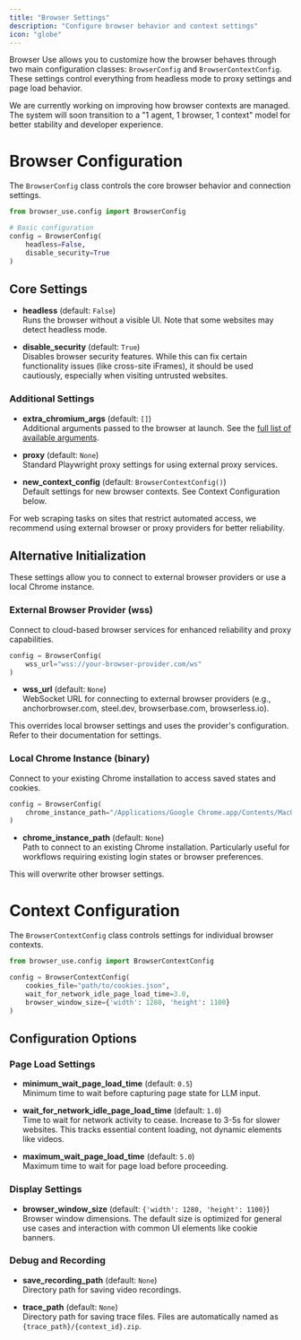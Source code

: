 ```yaml
---
title: "Browser Settings"
description: "Configure browser behavior and context settings"
icon: "globe"
---
```


Browser Use allows you to customize how the browser behaves through two main configuration classes: `BrowserConfig` and `BrowserContextConfig`. These settings control everything from headless mode to proxy settings and page load behavior.

<Note>
  We are currently working on improving how browser contexts are managed. The
  system will soon transition to a "1 agent, 1 browser, 1 context" model for
  better stability and developer experience.
</Note>

# Browser Configuration

The `BrowserConfig` class controls the core browser behavior and connection settings.

```python
from browser_use.config import BrowserConfig

# Basic configuration
config = BrowserConfig(
    headless=False,
    disable_security=True
)
```

## Core Settings

- **headless** (default: `False`)  
  Runs the browser without a visible UI. Note that some websites may detect headless mode.

- **disable_security** (default: `True`)  
  Disables browser security features. While this can fix certain functionality issues (like cross-site iFrames), it should be used cautiously, especially when visiting untrusted websites.

### Additional Settings

- **extra_chromium_args** (default: `[]`)  
  Additional arguments passed to the browser at launch. See the [full list of available arguments](https://github.com/browser-use/browser-use/browser_use/browser/browser.py).

- **proxy** (default: `None`)  
  Standard Playwright proxy settings for using external proxy services.

- **new_context_config** (default: `BrowserContextConfig()`)  
  Default settings for new browser contexts. See Context Configuration below.

<Note>
  For web scraping tasks on sites that restrict automated access, we recommend
  using external browser or proxy providers for better reliability.
</Note>

## Alternative Initialization

These settings allow you to connect to external browser providers or use a local Chrome instance.

### External Browser Provider (wss)

Connect to cloud-based browser services for enhanced reliability and proxy capabilities.

```python
config = BrowserConfig(
    wss_url="wss://your-browser-provider.com/ws"
)
```

- **wss_url** (default: `None`)  
  WebSocket URL for connecting to external browser providers (e.g., anchorbrowser.com, steel.dev, browserbase.com, browserless.io).

<Note>
  This overrides local browser settings and uses the provider's configuration.
  Refer to their documentation for settings.
</Note>

### Local Chrome Instance (binary)

Connect to your existing Chrome installation to access saved states and cookies.

```python
config = BrowserConfig(
    chrome_instance_path="/Applications/Google Chrome.app/Contents/MacOS/Google Chrome"
)
```

- **chrome_instance_path** (default: `None`)  
  Path to connect to an existing Chrome installation. Particularly useful for workflows requiring existing login states or browser preferences.

<Note>This will overwrite other browser settings.</Note>

# Context Configuration

The `BrowserContextConfig` class controls settings for individual browser contexts.

```python
from browser_use.config import BrowserContextConfig

config = BrowserContextConfig(
    cookies_file="path/to/cookies.json",
    wait_for_network_idle_page_load_time=3.0,
    browser_window_size={'width': 1280, 'height': 1100}
)
```

## Configuration Options

### Page Load Settings

- **minimum_wait_page_load_time** (default: `0.5`)  
  Minimum time to wait before capturing page state for LLM input.

- **wait_for_network_idle_page_load_time** (default: `1.0`)  
  Time to wait for network activity to cease. Increase to 3-5s for slower websites. This tracks essential content loading, not dynamic elements like videos.

- **maximum_wait_page_load_time** (default: `5.0`)  
  Maximum time to wait for page load before proceeding.

### Display Settings

- **browser_window_size** (default: `{'width': 1280, 'height': 1100}`)  
  Browser window dimensions. The default size is optimized for general use cases and interaction with common UI elements like cookie banners.

### Debug and Recording

- **save_recording_path** (default: `None`)  
  Directory path for saving video recordings.

- **trace_path** (default: `None`)  
  Directory path for saving trace files. Files are automatically named as `{trace_path}/{context_id}.zip`.
